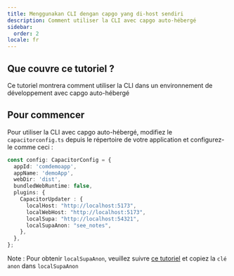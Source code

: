 ```yaml
---
title: Menggunakan CLI dengan capgo yang di-host sendiri
description: Comment utiliser la CLI avec capgo auto-hébergé
sidebar:
  order: 2
locale: fr
---
```


## Que couvre ce tutoriel ?

Ce tutoriel montrera comment utiliser la CLI dans un environnement de développement avec capgo auto-hébergé

## Pour commencer

Pour utiliser la CLI avec capgo auto-hébergé, modifiez le `capacitorconfig.ts` depuis le répertoire de votre application et configurez-le comme ceci :

```ts
const config: CapacitorConfig = {
  appId: 'comdemoapp',
  appName: 'demoApp',
  webDir: 'dist',
  bundledWebRuntime: false,
  plugins: {
    CapacitorUpdater : {
      localHost: "http://localhost:5173",
      localWebHost: "http://localhost:5173",
      localSupa: "http://localhost:54321",
      localSupaAnon: "see_notes",
    },
  },
};
```

Note : Pour obtenir `localSupaAnon`, veuillez suivre [ce tutoriel](/docs/plugin/self-hosted/local-dev/getting-started/) et copiez la `clé anon` dans `localSupaAnon`